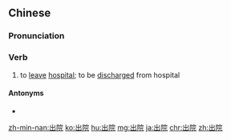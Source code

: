 ==Chinese==
{{zh-forms}}

===Pronunciation===
{{zh-pron
|m=chūyuàn
|c=ceot1 jyun6-2
|h=pfs=chhut-yen
|mn=chhut-īⁿ
|cat=v
}}

===Verb===
{{zh-verb}}

# to [[leave]] [[hospital]]; to be [[discharged]] from hospital

====Antonyms====
* {{zh-l|入院}}

{{zh-cat|Elementary}}

[[zh-min-nan:出院]]
[[ko:出院]]
[[hu:出院]]
[[mg:出院]]
[[ja:出院]]
[[chr:出院]]
[[zh:出院]]
